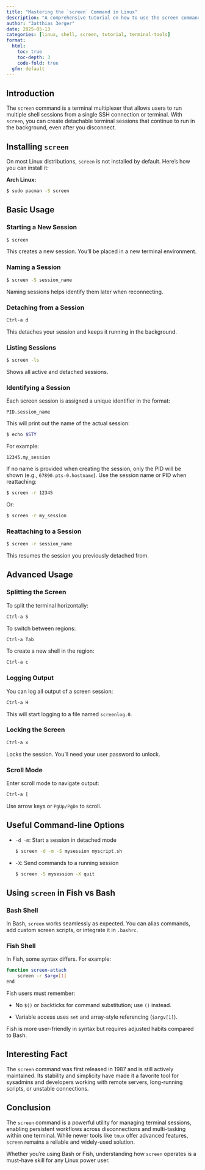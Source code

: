 ```yaml
---
title: "Mastering the `screen` Command in Linux"
description: "A comprehensive tutorial on how to use the screen command in Linux for terminal multiplexing."
author: "3atthias 3erger"
date: 2025-05-13
categories: [linux, shell, screen, tutorial, terminal-tools]
format:
  html:
    toc: true
    toc-depth: 3
    code-fold: true
  gfm: default
---
```


## Introduction

The `screen` command is a terminal multiplexer that allows users to run multiple shell sessions from a single SSH connection or terminal. With `screen`, you can create detachable terminal sessions that continue to run in the background, even after you disconnect.

## Installing `screen`

On most Linux distributions, `screen` is not installed by default. Here's how you can install it:

**Arch Linux:**

``` .bash
$ sudo pacman -S screen
```

## Basic Usage

### Starting a New Session

``` .bash
$ screen
```

This creates a new session. You’ll be placed in a new terminal environment.

### Naming a Session

``` .bash
$ screen -S session_name
```

Naming sessions helps identify them later when reconnecting.

### Detaching from a Session

``` .bash
Ctrl-a d
```

This detaches your session and keeps it running in the background.

### Listing Sessions

``` .bash
$ screen -ls
```

Shows all active and detached sessions.

### Identifying a Session

Each screen session is assigned a unique identifier in the format:

```
PID.session_name
```

This will print out the name of the actual session:

``` .bash
$ echo $STY
```

For example:

```
12345.my_session
```

If no name is provided when creating the session, only the PID will be shown (e.g., `67890.pts-0.hostname`). Use the session name or PID when reattaching:

``` .bash
$ screen -r 12345
```

Or:

``` .bash
$ screen -r my_session
```

### Reattaching to a Session

``` .bash
$ screen -r session_name
```

This resumes the session you previously detached from.

## Advanced Usage

### Splitting the Screen

To split the terminal horizontally:

``` .bash
Ctrl-a S
```

To switch between regions:

``` .bash
Ctrl-a Tab
```

To create a new shell in the region:

``` .bash
Ctrl-a c
```

### Logging Output

You can log all output of a screen session:

``` .bash
Ctrl-a H
```

This will start logging to a file named `screenlog.0`.

### Locking the Screen

``` .bash
Ctrl-a x
```

Locks the session. You'll need your user password to unlock.

### Scroll Mode

Enter scroll mode to navigate output:

``` .bash
Ctrl-a [
```

Use arrow keys or `PgUp/PgDn` to scroll.

## Useful Command-line Options

-   `-d -m`: Start a session in detached mode

    ``` .bash
    $ screen -d -m -S mysession myscript.sh
    ```

-   `-X`: Send commands to a running session

    ``` .bash
    $ screen -S mysession -X quit
    ```

## Using `screen` in Fish vs Bash

### Bash Shell

In Bash, `screen` works seamlessly as expected. You can alias commands, add custom screen scripts, or integrate it in `.bashrc`.

### Fish Shell

In Fish, some syntax differs. For example:

``` .bash
function screen-attach
    screen -r $argv[1]
end
```

Fish users must remember:

-   No `$()` or backticks for command substitution; use `()` instead.

-   Variable access uses `set` and array-style referencing (`$argv[1]`).

Fish is more user-friendly in syntax but requires adjusted habits compared to Bash.

## Interesting Fact

The `screen` command was first released in 1987 and is still actively maintained. Its stability and simplicity have made it a favorite tool for sysadmins and developers working with remote servers, long-running scripts, or unstable connections.

## Conclusion

The `screen` command is a powerful utility for managing terminal sessions, enabling persistent workflows across disconnections and multi-tasking within one terminal. While newer tools like `tmux` offer advanced features, `screen` remains a reliable and widely-used solution.

Whether you're using Bash or Fish, understanding how `screen` operates is a must-have skill for any Linux power user.
